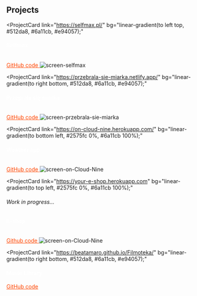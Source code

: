 ## Projects

<ProjectCard
  link="https://selfmax.pl/"
  bg="linear-gradient(to left top, #512da8, #6a11cb, #e94057);"
>
  <h4 style="color: white">Selfmax</h4>
  <a
    href="https://github.com/BeataMaro/SelfMAX"
    target="_blank"
    style="color: orangered"
  >
    GitHub code
  </a>
  <img
    src="https://i.ibb.co/L890Hvb/screen-selfmax.png"
    alt="screen-selfmax"
    border="0"
    style="max-width: 100%; margin-top: 1rem;"
  />
</ProjectCard>

<ProjectCard
  link="https://przebrala-sie-miarka.netlify.app/"
  bg="linear-gradient(to right bottom, #512da8, #6a11cb, #e94057);"
>
  <h4 style="color: white">Przeprała się miarka</h4>
  <a
    href="https://github.com/BeataMaro/workshop"
    target="_blank"
    style="color: orangered"
  >
    GitHub code
  </a>
  <img
    src="https://i.ibb.co/Pjvv792/screen-przebrala-sie-miarka.png"
    alt="screen-przebrala-sie-miarka"
    border="0"
    style="max-width: 100%; margin-top: 1rem;"
  />
</ProjectCard>

<!---<ProjectCard
  link="https://wildcampsite.herokuapp.com/"
  bg="linear-gradient(to right top, #512da8, #6a11cb, #e94057);"
>
  <h4 style="color: white">Wild Camp</h4>
  <a
    href="https://github.com/BeataMaro/WildCamp"
    target="_blank"
    style="color: orangered"
  >
    GitHub code
  </a>
  <img
    src="https://i.ibb.co/98zCx9n/screen-wildcamp.png"
    alt="screen-wildcamp"
    border="0"
    style="max-width: 100%; margin-top: 1rem;"
  />
</ProjectCard>-->

<ProjectCard
  link="https://on-cloud-nine.herokuapp.com/"
  bg="linear-gradient(to bottom left, #2575fc 0%, #6a11cb 100%);"
>
  <h4 style="color: white"> Weather app </h4>
  <a
    href="https://github.com/BeataMaro/weather-app"
    target="_blank"
    style="color: orangered"
  >
    GitHub code
  </a>
  <img
    src="https://i.ibb.co/4mZxLZ5/screen-on-Cloud-Nine.png"
    alt="screen-on-Cloud-Nine"
    border="0"
    style="max-width: 100%; margin-top: 1rem;"
  />
</ProjectCard>

<ProjectCard
  link="https://your-e-shop.herokuapp.com"
  bg="linear-gradient(to top left, #2575fc 0%, #6a11cb 100%);"
>
  <h6>Work in progress...</h6>
  <h4 style="color: white">E-shop</h4>
  <a
    href="https://github.com/BeataMaro/your-shop"
    target="_blank"
    style="color: orangered"
  >
    Github code
  </a>
  <img
    src="https://i.ibb.co/YppCnpw/screen-your-shop.png"
    alt="screen-on-Cloud-Nine"
    border="0"
    style="max-width: 100%; margin-top: 1rem;"
  />
</ProjectCard>

<ProjectCard
  link="https://beatamaro.github.io/Filmoteka/"
  bg="linear-gradient(to right bottom, #512da8, #6a11cb, #e94057);"
>
  <h4 style="color: white">Movie Library</h4>
  <a
    href="https://github.com/BeataMaro/filmoteka"
    target="_blank"
    style="color: orangered"
  >
    GitHub code
  </a>
</ProjectCard>
